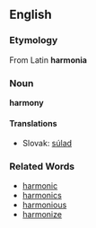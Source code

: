 == English ==
=== Etymology ===
From Latin '''harmonia'''
=== Noun ===
'''harmony'''
==== Translations ====
* Slovak: [[súlad]]
=== Related Words ===
* [[harmonic]]
* [[harmonics]]
* [[harmonious]]
* [[harmonize]]